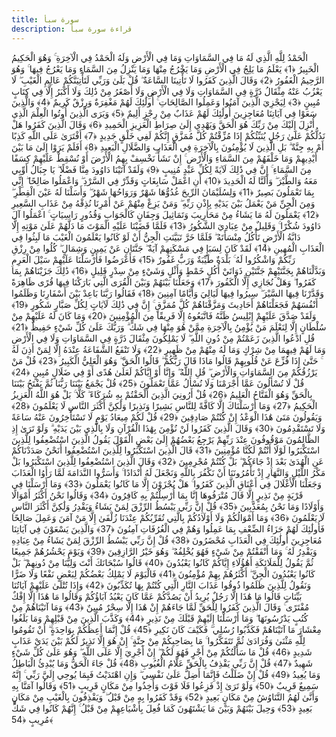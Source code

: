 ```yaml
---
title: سورة سبأ
description: قراءة سورة سبأ
---
```


الْحَمْدُ لِلَّهِ الَّذِي لَهُ مَا فِي السَّمَاوَاتِ وَمَا فِي الْأَرْضِ وَلَهُ الْحَمْدُ فِي الْآخِرَةِ ۚ وَهُوَ الْحَكِيمُ الْخَبِيرُ ﴿1﴾ يَعْلَمُ مَا يَلِجُ فِي الْأَرْضِ وَمَا يَخْرُجُ مِنْهَا وَمَا يَنْزِلُ مِنَ السَّمَاءِ وَمَا يَعْرُجُ فِيهَا ۚ وَهُوَ الرَّحِيمُ الْغَفُورُ ﴿2﴾ وَقَالَ الَّذِينَ كَفَرُوا لَا تَأْتِينَا السَّاعَةُ ۖ قُلْ بَلَىٰ وَرَبِّي لَتَأْتِيَنَّكُمْ عَالِمِ الْغَيْبِ ۖ لَا يَعْزُبُ عَنْهُ مِثْقَالُ ذَرَّةٍ فِي السَّمَاوَاتِ وَلَا فِي الْأَرْضِ وَلَا أَصْغَرُ مِنْ ذَٰلِكَ وَلَا أَكْبَرُ إِلَّا فِي كِتَابٍ مُبِينٍ ﴿3﴾ لِيَجْزِيَ الَّذِينَ آمَنُوا وَعَمِلُوا الصَّالِحَاتِ ۚ أُولَٰئِكَ لَهُمْ مَغْفِرَةٌ وَرِزْقٌ كَرِيمٌ ﴿4﴾ وَالَّذِينَ سَعَوْا فِي آيَاتِنَا مُعَاجِزِينَ أُولَٰئِكَ لَهُمْ عَذَابٌ مِنْ رِجْزٍ أَلِيمٌ ﴿5﴾ وَيَرَى الَّذِينَ أُوتُوا الْعِلْمَ الَّذِي أُنْزِلَ إِلَيْكَ مِنْ رَبِّكَ هُوَ الْحَقَّ وَيَهْدِي إِلَىٰ صِرَاطِ الْعَزِيزِ الْحَمِيدِ ﴿6﴾ وَقَالَ الَّذِينَ كَفَرُوا هَلْ نَدُلُّكُمْ عَلَىٰ رَجُلٍ يُنَبِّئُكُمْ إِذَا مُزِّقْتُمْ كُلَّ مُمَزَّقٍ إِنَّكُمْ لَفِي خَلْقٍ جَدِيدٍ ﴿7﴾ أَفْتَرَىٰ عَلَى اللَّهِ كَذِبًا أَمْ بِهِ جِنَّةٌ ۗ بَلِ الَّذِينَ لَا يُؤْمِنُونَ بِالْآخِرَةِ فِي الْعَذَابِ وَالضَّلَالِ الْبَعِيدِ ﴿8﴾ أَفَلَمْ يَرَوْا إِلَىٰ مَا بَيْنَ أَيْدِيهِمْ وَمَا خَلْفَهُمْ مِنَ السَّمَاءِ وَالْأَرْضِ ۚ إِنْ نَشَأْ نَخْسِفْ بِهِمُ الْأَرْضَ أَوْ نُسْقِطْ عَلَيْهِمْ كِسَفًا مِنَ السَّمَاءِ ۚ إِنَّ فِي ذَٰلِكَ لَآيَةً لِكُلِّ عَبْدٍ مُنِيبٍ ﴿9﴾ وَلَقَدْ آتَيْنَا دَاوُودَ مِنَّا فَضْلًا ۖ يَا جِبَالُ أَوِّبِي مَعَهُ وَالطَّيْرَ ۖ وَأَلَنَّا لَهُ الْحَدِيدَ ﴿10﴾ أَنِ اعْمَلْ سَابِغَاتٍ وَقَدِّرْ فِي السَّرْدِ ۖ وَاعْمَلُوا صَالِحًا ۖ إِنِّي بِمَا تَعْمَلُونَ بَصِيرٌ ﴿11﴾ وَلِسُلَيْمَانَ الرِّيحَ غُدُوُّهَا شَهْرٌ وَرَوَاحُهَا شَهْرٌ ۖ وَأَسَلْنَا لَهُ عَيْنَ الْقِطْرِ ۖ وَمِنَ الْجِنِّ مَنْ يَعْمَلُ بَيْنَ يَدَيْهِ بِإِذْنِ رَبِّهِ ۖ وَمَنْ يَزِغْ مِنْهُمْ عَنْ أَمْرِنَا نُذِقْهُ مِنْ عَذَابِ السَّعِيرِ ﴿12﴾ يَعْمَلُونَ لَهُ مَا يَشَاءُ مِنْ مَحَارِيبَ وَتَمَاثِيلَ وَجِفَانٍ كَالْجَوَابِ وَقُدُورٍ رَاسِيَاتٍ ۚ اعْمَلُوا آلَ دَاوُودَ شُكْرًا ۚ وَقَلِيلٌ مِنْ عِبَادِيَ الشَّكُورُ ﴿13﴾ فَلَمَّا قَضَيْنَا عَلَيْهِ الْمَوْتَ مَا دَلَّهُمْ عَلَىٰ مَوْتِهِ إِلَّا دَابَّةُ الْأَرْضِ تَأْكُلُ مِنْسَأَتَهُ ۖ فَلَمَّا خَرَّ تَبَيَّنَتِ الْجِنُّ أَنْ لَوْ كَانُوا يَعْلَمُونَ الْغَيْبَ مَا لَبِثُوا فِي الْعَذَابِ الْمُهِينِ ﴿14﴾ لَقَدْ كَانَ لِسَبَإٍ فِي مَسْكَنِهِمْ آيَةٌ ۖ جَنَّتَانِ عَنْ يَمِينٍ وَشِمَالٍ ۖ كُلُوا مِنْ رِزْقِ رَبِّكُمْ وَاشْكُرُوا لَهُ ۚ بَلْدَةٌ طَيِّبَةٌ وَرَبٌّ غَفُورٌ ﴿15﴾ فَأَعْرَضُوا فَأَرْسَلْنَا عَلَيْهِمْ سَيْلَ الْعَرِمِ وَبَدَّلْنَاهُمْ بِجَنَّتَيْهِمْ جَنَّتَيْنِ ذَوَاتَيْ أُكُلٍ خَمْطٍ وَأَثْلٍ وَشَيْءٍ مِنْ سِدْرٍ قَلِيلٍ ﴿16﴾ ذَٰلِكَ جَزَيْنَاهُمْ بِمَا كَفَرُوا ۖ وَهَلْ نُجَازِي إِلَّا الْكَفُورَ ﴿17﴾ وَجَعَلْنَا بَيْنَهُمْ وَبَيْنَ الْقُرَى الَّتِي بَارَكْنَا فِيهَا قُرًى ظَاهِرَةً وَقَدَّرْنَا فِيهَا السَّيْرَ ۖ سِيرُوا فِيهَا لَيَالِيَ وَأَيَّامًا آمِنِينَ ﴿18﴾ فَقَالُوا رَبَّنَا بَاعِدْ بَيْنَ أَسْفَارِنَا وَظَلَمُوا أَنْفُسَهُمْ فَجَعَلْنَاهُمْ أَحَادِيثَ وَمَزَّقْنَاهُمْ كُلَّ مُمَزَّقٍ ۚ إِنَّ فِي ذَٰلِكَ لَآيَاتٍ لِكُلِّ صَبَّارٍ شَكُورٍ ﴿19﴾ وَلَقَدْ صَدَّقَ عَلَيْهِمْ إِبْلِيسُ ظَنَّهُ فَاتَّبَعُوهُ إِلَّا فَرِيقًا مِنَ الْمُؤْمِنِينَ ﴿20﴾ وَمَا كَانَ لَهُ عَلَيْهِمْ مِنْ سُلْطَانٍ إِلَّا لِنَعْلَمَ مَنْ يُؤْمِنُ بِالْآخِرَةِ مِمَّنْ هُوَ مِنْهَا فِي شَكٍّ ۗ وَرَبُّكَ عَلَىٰ كُلِّ شَيْءٍ حَفِيظٌ ﴿21﴾ قُلِ ادْعُوا الَّذِينَ زَعَمْتُمْ مِنْ دُونِ اللَّهِ ۖ لَا يَمْلِكُونَ مِثْقَالَ ذَرَّةٍ فِي السَّمَاوَاتِ وَلَا فِي الْأَرْضِ وَمَا لَهُمْ فِيهِمَا مِنْ شِرْكٍ وَمَا لَهُ مِنْهُمْ مِنْ ظَهِيرٍ ﴿22﴾ وَلَا تَنْفَعُ الشَّفَاعَةُ عِنْدَهُ إِلَّا لِمَنْ أَذِنَ لَهُ ۚ حَتَّىٰ إِذَا فُزِّعَ عَنْ قُلُوبِهِمْ قَالُوا مَاذَا قَالَ رَبُّكُمْ ۖ قَالُوا الْحَقَّ ۖ وَهُوَ الْعَلِيُّ الْكَبِيرُ ﴿23﴾ قُلْ مَنْ يَرْزُقُكُمْ مِنَ السَّمَاوَاتِ وَالْأَرْضِ ۖ قُلِ اللَّهُ ۖ وَإِنَّا أَوْ إِيَّاكُمْ لَعَلَىٰ هُدًى أَوْ فِي ضَلَالٍ مُبِينٍ ﴿24﴾ قُلْ لَا تُسْأَلُونَ عَمَّا أَجْرَمْنَا وَلَا نُسْأَلُ عَمَّا تَعْمَلُونَ ﴿25﴾ قُلْ يَجْمَعُ بَيْنَنَا رَبُّنَا ثُمَّ يَفْتَحُ بَيْنَنَا بِالْحَقِّ وَهُوَ الْفَتَّاحُ الْعَلِيمُ ﴿26﴾ قُلْ أَرُونِيَ الَّذِينَ أَلْحَقْتُمْ بِهِ شُرَكَاءَ ۖ كَلَّا ۚ بَلْ هُوَ اللَّهُ الْعَزِيزُ الْحَكِيمُ ﴿27﴾ وَمَا أَرْسَلْنَاكَ إِلَّا كَافَّةً لِلنَّاسِ بَشِيرًا وَنَذِيرًا وَلَٰكِنَّ أَكْثَرَ النَّاسِ لَا يَعْلَمُونَ ﴿28﴾ وَيَقُولُونَ مَتَىٰ هَٰذَا الْوَعْدُ إِنْ كُنْتُمْ صَادِقِينَ ﴿29﴾ قُلْ لَكُمْ مِيعَادُ يَوْمٍ لَا تَسْتَأْخِرُونَ عَنْهُ سَاعَةً وَلَا تَسْتَقْدِمُونَ ﴿30﴾ وَقَالَ الَّذِينَ كَفَرُوا لَنْ نُؤْمِنَ بِهَٰذَا الْقُرْآنِ وَلَا بِالَّذِي بَيْنَ يَدَيْهِ ۗ وَلَوْ تَرَىٰ إِذِ الظَّالِمُونَ مَوْقُوفُونَ عِنْدَ رَبِّهِمْ يَرْجِعُ بَعْضُهُمْ إِلَىٰ بَعْضٍ الْقَوْلَ يَقُولُ الَّذِينَ اسْتُضْعِفُوا لِلَّذِينَ اسْتَكْبَرُوا لَوْلَا أَنْتُمْ لَكُنَّا مُؤْمِنِينَ ﴿31﴾ قَالَ الَّذِينَ اسْتَكْبَرُوا لِلَّذِينَ اسْتُضْعِفُوا أَنَحْنُ صَدَدْنَاكُمْ عَنِ الْهُدَىٰ بَعْدَ إِذْ جَاءَكُمْ ۖ بَلْ كُنْتُمْ مُجْرِمِينَ ﴿32﴾ وَقَالَ الَّذِينَ اسْتُضْعِفُوا لِلَّذِينَ اسْتَكْبَرُوا بَلْ مَكْرُ اللَّيْلِ وَالنَّهَارِ إِذْ تَأْمُرُونَنَا أَنْ نَكْفُرَ بِاللَّهِ وَنَجْعَلَ لَهُ أَنْدَادًا ۚ وَأَسَرُّوا النَّدَامَةَ لَمَّا رَأَوُا الْعَذَابَ وَجَعَلْنَا الْأَغْلَالَ فِي أَعْنَاقِ الَّذِينَ كَفَرُوا ۚ هَلْ يُجْزَوْنَ إِلَّا مَا كَانُوا يَعْمَلُونَ ﴿33﴾ وَمَا أَرْسَلْنَا فِي قَرْيَةٍ مِنْ نَذِيرٍ إِلَّا قَالَ مُتْرَفُوهَا إِنَّا بِمَا أُرْسِلْتُمْ بِهِ كَافِرُونَ ﴿34﴾ وَقَالُوا نَحْنُ أَكْثَرُ أَمْوَالًا وَأَوْلَادًا وَمَا نَحْنُ بِمُعَذَّبِينَ ﴿35﴾ قُلْ إِنَّ رَبِّي يَبْسُطُ الرِّزْقَ لِمَنْ يَشَاءُ وَيَقْدِرُ وَلَٰكِنَّ أَكْثَرَ النَّاسِ لَا يَعْلَمُونَ ﴿36﴾ وَمَا أَمْوَالُكُمْ وَلَا أَوْلَادُكُمْ بِالَّتِي تُقَرِّبُكُمْ عِنْدَنَا زُلْفَىٰ إِلَّا مَنْ آمَنَ وَعَمِلَ صَالِحًا فَأُولَٰئِكَ لَهُمْ جَزَاءُ الضِّعْفِ بِمَا عَمِلُوا وَهُمْ فِي الْغُرُفَاتِ آمِنُونَ ﴿37﴾ وَالَّذِينَ يَسْعَوْنَ فِي آيَاتِنَا مُعَاجِزِينَ أُولَٰئِكَ فِي الْعَذَابِ مُحْضَرُونَ ﴿38﴾ قُلْ إِنَّ رَبِّي يَبْسُطُ الرِّزْقَ لِمَنْ يَشَاءُ مِنْ عِبَادِهِ وَيَقْدِرُ لَهُ ۚ وَمَا أَنْفَقْتُمْ مِنْ شَيْءٍ فَهُوَ يُخْلِفُهُ ۖ وَهُوَ خَيْرُ الرَّازِقِينَ ﴿39﴾ وَيَوْمَ يَحْشُرُهُمْ جَمِيعًا ثُمَّ يَقُولُ لِلْمَلَائِكَةِ أَهَٰؤُلَاءِ إِيَّاكُمْ كَانُوا يَعْبُدُونَ ﴿40﴾ قَالُوا سُبْحَانَكَ أَنْتَ وَلِيُّنَا مِنْ دُونِهِمْ ۖ بَلْ كَانُوا يَعْبُدُونَ الْجِنَّ ۖ أَكْثَرُهُمْ بِهِمْ مُؤْمِنُونَ ﴿41﴾ فَالْيَوْمَ لَا يَمْلِكُ بَعْضُكُمْ لِبَعْضٍ نَفْعًا وَلَا ضَرًّا وَنَقُولُ لِلَّذِينَ ظَلَمُوا ذُوقُوا عَذَابَ النَّارِ الَّتِي كُنْتُمْ بِهَا تُكَذِّبُونَ ﴿42﴾ وَإِذَا تُتْلَىٰ عَلَيْهِمْ آيَاتُنَا بَيِّنَاتٍ قَالُوا مَا هَٰذَا إِلَّا رَجُلٌ يُرِيدُ أَنْ يَصُدَّكُمْ عَمَّا كَانَ يَعْبُدُ آبَاؤُكُمْ وَقَالُوا مَا هَٰذَا إِلَّا إِفْكٌ مُفْتَرًى ۚ وَقَالَ الَّذِينَ كَفَرُوا لِلْحَقِّ لَمَّا جَاءَهُمْ إِنْ هَٰذَا إِلَّا سِحْرٌ مُبِينٌ ﴿43﴾ وَمَا آتَيْنَاهُمْ مِنْ كُتُبٍ يَدْرُسُونَهَا ۖ وَمَا أَرْسَلْنَا إِلَيْهِمْ قَبْلَكَ مِنْ نَذِيرٍ ﴿44﴾ وَكَذَّبَ الَّذِينَ مِنْ قَبْلِهِمْ وَمَا بَلَغُوا مِعْشَارَ مَا آتَيْنَاهُمْ فَكَذَّبُوا رُسُلِي ۖ فَكَيْفَ كَانَ نَكِيرِ ﴿45﴾ قُلْ إِنَّمَا أَعِظُكُمْ بِوَاحِدَةٍ ۖ أَنْ تَقُومُوا لِلَّهِ مَثْنَىٰ وَفُرَادَىٰ ثُمَّ تَتَفَكَّرُوا ۚ مَا بِصَاحِبِكُمْ مِنْ جِنَّةٍ ۚ إِنْ هُوَ إِلَّا نَذِيرٌ لَكُمْ بَيْنَ يَدَيْ عَذَابٍ شَدِيدٍ ﴿46﴾ قُلْ مَا سَأَلْتُكُمْ مِنْ أَجْرٍ فَهُوَ لَكُمْ ۖ إِنْ أَجْرِيَ إِلَّا عَلَى اللَّهِ ۖ وَهُوَ عَلَىٰ كُلِّ شَيْءٍ شَهِيدٌ ﴿47﴾ قُلْ إِنَّ رَبِّي يَقْذِفُ بِالْحَقِّ عَلَّامُ الْغُيُوبِ ﴿48﴾ قُلْ جَاءَ الْحَقُّ وَمَا يُبْدِئُ الْبَاطِلُ وَمَا يُعِيدُ ﴿49﴾ قُلْ إِنْ ضَلَلْتُ فَإِنَّمَا أَضِلُّ عَلَىٰ نَفْسِي ۖ وَإِنِ اهْتَدَيْتُ فَبِمَا يُوحِي إِلَيَّ رَبِّي ۚ إِنَّهُ سَمِيعٌ قَرِيبٌ ﴿50﴾ وَلَوْ تَرَىٰ إِذْ فَزِعُوا فَلَا فَوْتَ وَأُخِذُوا مِنْ مَكَانٍ قَرِيبٍ ﴿51﴾ وَقَالُوا آمَنَّا بِهِ وَأَنَّىٰ لَهُمُ التَّنَاوُشُ مِنْ مَكَانٍ بَعِيدٍ ﴿52﴾ وَقَدْ كَفَرُوا بِهِ مِنْ قَبْلُ ۖ وَيَقْذِفُونَ بِالْغَيْبِ مِنْ مَكَانٍ بَعِيدٍ ﴿53﴾ وَحِيلَ بَيْنَهُمْ وَبَيْنَ مَا يَشْتَهُونَ كَمَا فُعِلَ بِأَشْيَاعِهِمْ مِنْ قَبْلُ ۚ إِنَّهُمْ كَانُوا فِي شَكٍّ مُرِيبٍ ﴿54﴾
